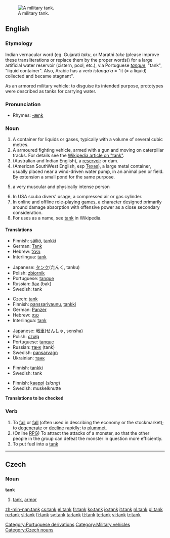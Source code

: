 [[Image:US_Army_M1A1_Abrams_main_battle_tank.jpg|thumb|right|A military tank.]]
==English==

===Etymology===
Indian vernacular word (eg. Gujarati ''taku'', or Marathi ''take'' (please improve these transliterations or replace them by the proper words)) for a large artificial water reservoir (cistern, pool, etc.), via Portuguese ''[[tanque]]'', "tank", "liquid container". Also, Arabic has a verb ''istanqa`a'' = "it (= a liquid) collected and became stagnant".

As an armored military vehicle: to disguise its intended purpose, prototypes were described as tanks for carrying water.

===Pronunciation===
*Rhymes: [[Rhymes:English:-æŋk|-æŋk]]

===Noun===
{{en-noun}}

# A container for liquids or gases, typically with a volume of several cubic metres.
# A armoured fighting vehicle, armed with a gun and moving on caterpillar tracks. For details see the [[w:tank|Wikipedia article on "tank"]].
# (Australian and Indian English), a [[reservoir]] or dam.
# (American SouthWest English, esp [[Texas]]), a large metal container, usually placed near a wind-driven water pump, in an animal pen or field.  By extension a small pond for the same purpose.
# {{slang}} a very muscular and physically intense person
# In USA scuba divers' usage, a compressed air or gas cylinder.
# In online and offline [[role-playing game]]s, a character designed primarily around damage absorption with offensive power as a close secondary consideration.
# For uses as a name, see [[w:Tank|tank]] in Wikipedia.

====Translations====
{{trans-top|container}}
*Finnish: [[säiliö]], [[tankki]]
*German: [[Tank]] {{m}}
*Hebrew: [[מיכל]] {{m}}
*Interlingua: [[tank]]
{{trans-mid}}
*Japanese: [[タンク]](たんく, tanku)
*Polish: [[zbiornik]] {{m}}
*Portuguese: [[tanque]] {{m}}
*Russian: [[бак]] (bak) {{m}}
*Swedish: tank
{{trans-bottom}}

{{trans-top|military fighting vehicle}}
*Czech: [[#Czech|tank]] {{m}}
*Finnish: [[panssarivaunu]], [[tankki]]
*German: [[Panzer]] {{m}}
*Hebrew: [[טנק]] {{m}}
*Interlingua: [[tank]]
{{trans-mid}}
*Japanese: [[戦車]](せんしゃ, sensha)
*Polish: [[czołg]] {{m}}
*Portuguese: [[tanque]] {{m}}
*Russian: [[танк]] (tank) {{m}}
*Swedish: [[pansarvagn]] {{c}}
*Ukrainian: [[танк]]  {{m}}
{{trans-bottom}}

{{trans-top|role playing character}}
*Finnish: [[tankki]]
*Swedish: tank
{{trans-bottom}}

{{trans-top|muscular and physically intense person}}
*Finnish: [[kaappi]] (''slang'')
*Swedish: muskelknutte
{{trans-bottom}}

'''Translations to be checked'''

===Verb===
{{en-verb}}

# To [[fail]] or [[fall]] (often used in describing the economy or the stockmarket); to [[degenerate]] or [[decline]] rapidly; to [[plummet]].
# (Online [[RPG]]) To attract the attacks of a monster, so that the other people in the group can defeat the monster in question more efficiently.
#To put fuel into a [[tank]]

[[Category:Portuguese derivations]]
[[Category:Military vehicles]]

----

==Czech==

===Noun===
'''tank''' {{m}}

# [[#English|tank]], [[armor]]

[[Category:Czech nouns]]

[[zh-min-nan:tank]]
[[cs:tank]]
[[el:tank]]
[[fr:tank]]
[[ko:tank]]
[[io:tank]]
[[it:tank]]
[[nl:tank]]
[[pl:tank]]
[[ru:tank]]
[[sl:tank]]
[[fi:tank]]
[[sv:tank]]
[[ta:tank]]
[[tt:tank]]
[[te:tank]]
[[vi:tank]]
[[tr:tank]]